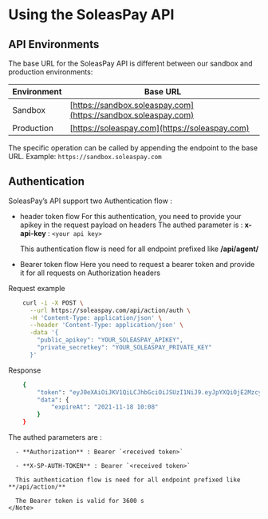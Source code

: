 
# Using the SoleasPay API
## API Environments

The base URL for the SoleasPay API is different between our sandbox and production environments:

| Environment | Base URL                                             |
| ----------- | ---------------------------------------------------- |
| Sandbox     | [https://sandbox.soleaspay.com](https://sandbox.soleaspay.com)                         |
| Production  | [https://soleaspay.com](https://soleaspay.com) |

The specific operation can be called by appending the endpoint to the base URL. Example: `https://sandbox.soleaspay.com`

## Authentication
SoleasPay’s API support two Authentication flow :

  *  header token flow
    For this authentication, you need to provide your apikey in the request payload on headers 
    <Note>
      The authed parameter is : **x-api-key** : `<your api key>`

      This authentication flow is need for all endpoint prefixed like **/api/agent/**
    </Note>
  * Bearer token flow
    Here you need to request a bearer token and provide it for all requests on Authorization headers

  Request example
  ```bash
      curl -i -X POST \
        --url https://soleaspay.com/api/action/auth \
        -H 'Content-Type: application/json' \
        --header 'Content-Type: application/json' \
        -data '{
          "public_apikey": "YOUR_SOLEASPAY_APIKEY",
          "private_secretkey": "YOUR_SOLEASPAY_PRIVATE_KEY"
        }'
  ```
  Response 
  ```bash
      {
          "token": "eyJ0eXAiOiJKV1QiLCJhbGciOiJSUzI1NiJ9.eyJpYXQiOjE2MzcyMjkyMjAsImV4cCI6MTYzNzIzMjgyMCwicm9sZXMiOlsiUk9MRV9BR0VOVCIsIlJPTEVfQVBJIl0sImVtYWlsIjoibXlzb2xlYXNAZ21haWwuY29tIn0.aQBVdzQ-hQbrMh2EP_s3iGjjREF7GiOTt6WMu6yKEUgZe3kQUSnNhvVeUu37SKE3zJNPevV-2ADdqpppfCnSx49_JD574PYqccVjxcV9KiCyngLH9QlpZcPSSZneq5uKFOaFGSDnbRhrAGjN6F8bmllFDKN78bqwUDwqhcJWZCmpFj10IG23k8gNIZ1lXE318i5NoVIiPLJul4vEFsFUqe4Y8QQ0hMyLuhQ-r8n7tyUNht92RgtJDoWPGydgjauAvlgcO2rXXKhVomJwTurRhp1klOYp4FUXwljUSqpUayywU8nsBMfKj0BZME7k2hMGvSEZHZzR1hjxOQCZHvXTWFwawbadd0PpAdccjkl_fwAZteL2bJL_MS2XY5outZ8cJbHeS1yJnDTPEU4bm7DGAOEIRVm1rralmIWg1AnCkksGrt4dMNFUY4VHNDbICl0wg0ZQbtszPM3LwYLXy1F0Qh6xsuy-cBAE6VrRefIv6_qsFLQv3cfOFrDXbKnDdk3XAYyDbqpcfLkF9yieHtVEChOQZXpypqmxAb0_cinLoqoci6H2Ii598QcpIrlYYbx6Vj72tiKWh_ToDSTmCaAhitDt9S5559PSBjK7cqcLQXP8jPgC02EEBUnC2nodo-Xi0F-_s0iMJ2KT3Au4EZ847uJWAdcHg3_KuNRDALYP7m0",
          "data": {
              "expireAt": "2021-11-18 10:08"
          }
      }
  ```
  <Note>
      The authed parameters are : 
      
      - **Authorization** : Bearer `<received token>`

      - **X-SP-AUTH-TOKEN** : Bearer `<received token>`

      This authentication flow is need for all endpoint prefixed like **/api/action/**

      The Bearer token is valid for 3600 s
    </Note>
